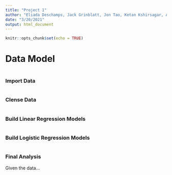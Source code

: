 ```yaml
---
title: "Project 1"
author: "Eliada Deschamps, Jack Grinblatt, Jon Tao, Ketan Kshirsagar, Aksshath Soundarrarajan"
date: "3/20/2021"
output: html_document
---
```


```r
knitr::opts_chunk$set(echo = TRUE)
```
# Data Model

```r

```

### Import Data

```r

```


### Clense Data
```r

```


### Build Linear Regression Models 

```r

```


### Build Logistic Regression Models

```r

```


### Final Analysis

Given the data...